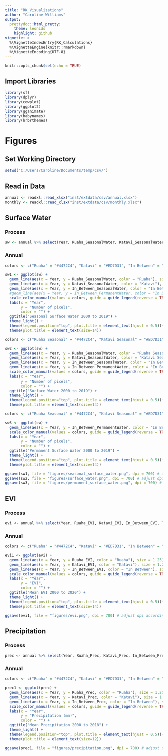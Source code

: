 ```yaml
---
title: "RK_Visualizations"
author: "Caroline Williams"
output:
  prettydoc::html_pretty:
    theme: leonids
    highlight: github
vignette: >
  %\VignetteIndexEntry{RK_Calculations}
  %\VignetteEngine{knitr::rmarkdown}
  %\VignetteEncoding{UTF-8}
---
```


```r
knitr::opts_chunk$set(echo = TRUE)
```

## Import Libraries
```r
library(sf)
library(dplyr)
library(cowplot)
library(ggplot2)
library(gganimate)
library(babynames)
library(hrbrthemes)
```

# Figures

## Set Working Directory
```r
setwd("C:/Users/Caroline/Documents/temp/csv/")
```

## Read in Data
```r
annual <- readxl::read_xlsx("inst/extdata/csv/annual.xlsx")
monthly <- readxl::read_xlsx("inst/extdata/csv/monthly.xlsx")
```


## Surface Water
### Process
```r
sw <- annual %>% select(Year, Ruaha_SeasonalWater, Katavi_SeasonalWater, In_Between_SeasonalWater, In_Between_PermanentWater) %>% slice(1:20)
```

### Annual
```r
colors <- c("Ruaha" = "#4472C4", "Katavi" = "#ED7D31", "In Between" = "#A5A5A5", "In Between Permanent" = "#525252")

sw1 <- ggplot(sw) + 
  geom_line(aes(x = Year, y = Ruaha_SeasonalWater, color = "Ruaha"), size = 1.25) + 
  geom_line(aes(x = Year, y = Katavi_SeasonalWater, color = "Katavi"), size = 1.25) + 
  geom_line(aes(x = Year, y = In_Between_SeasonalWater, color = "In Between"), size = 1.25) + 
  #geom_line(aes(x = Year, y = In_Between_PermanentWater, color = "In Between Permanent"), size = 1.5) +
  scale_color_manual(values = colors, guide = guide_legend(reverse = TRUE, direction = "horizontal")) +
  labs(x = "Year",
       y = "Number of pixels",
       color = "") +
  ggtitle("Seasonal Surface Water 2000 to 2019") + 
  theme_light() + 
  theme(legend.position="top", plot.title = element_text(hjust = 0.5))+
  theme(plot.title = element_text(size=14))
```

```r
colors <- c("Ruaha Seasonal" = "#4472C4", "Katavi Seasonal" = "#ED7D31", "In Between Seasonal" = "#A5A5A5", "In Between Permanent" = "#525252")

sw2 <- ggplot(sw) + 
  geom_line(aes(x = Year, y = Ruaha_SeasonalWater, color = "Ruaha Seasonal"), size = 1.25) + 
  geom_line(aes(x = Year, y = Katavi_SeasonalWater, color = "Katavi Seasonal"), size = 1.25) + 
  geom_line(aes(x = Year, y = In_Between_SeasonalWater, color = "In Between Seasonal"), size = 1.25) + 
  geom_line(aes(x = Year, y = In_Between_PermanentWater, color = "In Between Permanent"), size = 1.25) +
  scale_color_manual(values = colors, guide = guide_legend(reverse = TRUE, direction = "horizontal")) +
  labs(x = "Year",
       y = "Number of pixels",
       color = "") +
  ggtitle("Surface Water 2000 to 2019") + 
  theme_light() + 
  theme(legend.position="top", plot.title = element_text(hjust = 0.5))+
  theme(plot.title = element_text(size=14))
```

```r
colors <- c("Ruaha Seasonal" = "#4472C4", "Katavi Seasonal" = "#ED7D31", "In Between Seasonal" = "#A5A5A5", "In Between Permanent" = "#525252")

sw3 <- ggplot(sw) + 
  geom_line(aes(x = Year, y = In_Between_PermanentWater, color = "In Between Permanent"), size = 1.25) +
  scale_color_manual(values = colors, guide = guide_legend(reverse = TRUE, direction = "horizontal")) +
  labs(x = "Year",
       y = "Number of pixels",
       color = "") +
  ggtitle("Permanent Surface Water 2000 to 2019") + 
  theme_light() + 
  theme(legend.position="top", plot.title = element_text(hjust = 0.5))+
  theme(plot.title = element_text(size=14))
```

```r
ggsave(sw1, file = "figures/seasonal_surface_water.png", dpi = 700) # adjust dpi accordingly
ggsave(sw2, file = "figures/surface_water.png", dpi = 700) # adjust dpi accordingly
ggsave(sw3, file = "figures/permanent_surface_water.png", dpi = 700) # adjust dpi accordingly
```

## EVI
### Process
```r
evi <- annual %>% select(Year, Ruaha_EVI, Katavi_EVI, In_Between_EVI, Total_SA_EVI)
```

### Annual
```r
colors <- c("Ruaha" = "#4472C4", "Katavi" = "#ED7D31", "In Between" = "#A5A5A5")

evi1 <- ggplot(evi) + 
  geom_line(aes(x = Year, y = Ruaha_EVI, color = "Ruaha"), size = 1.25) + 
  geom_line(aes(x = Year, y = Katavi_EVI, color = "Katavi"), size = 1.25) + 
  geom_line(aes(x = Year, y = In_Between_EVI, color = "In Between"), size = 1.25) +
  scale_color_manual(values = colors, guide = guide_legend(reverse = TRUE, direction = "horizontal")) +
  labs(x = "Year",
       y = "EVI",
       color = "") +
  ggtitle("Mean EVI 2000 to 2020") + 
  theme_light() + 
  theme(legend.position="top", plot.title = element_text(hjust = 0.5))+
  theme(plot.title = element_text(size=14))
```

```r
ggsave(evi1, file = "figures/evi.png", dpi = 700) # adjust dpi accordingly
```


## Precipitation
### Process
```r
prec <- annual %>% select(Year, Ruaha_Prec, Katavi_Prec, In_Between_Prec, Total_SA_Prec) %>% slice(1:19)
```

### Annual
```r
colors <- c("Ruaha" = "#4472C4", "Katavi" = "#ED7D31", "In Between" = "#A5A5A5")

prec1 <- ggplot(prec) + 
  geom_line(aes(x = Year, y = Ruaha_Prec, color = "Ruaha"), size = 1.25) + 
  geom_line(aes(x = Year, y = Katavi_Prec, color = "Katavi"), size = 1.25) + 
  geom_line(aes(x = Year, y = In_Between_Prec, color = "In Between"), size = 1.25) +
  scale_color_manual(values = colors, guide = guide_legend(reverse = TRUE, direction = "horizontal")) +
  labs(x = "Year",
       y = "Precipitation (mm)",
       color = "") +
  ggtitle("Mean Precipitation 2000 to 2018") + 
  theme_light() + 
  theme(legend.position="top", plot.title = element_text(hjust = 0.5))+
  theme(plot.title = element_text(size=12))
```

```r
ggsave(prec1, file = "figures/precipitation.png", dpi = 700) # adjust dpi accordingly
```

